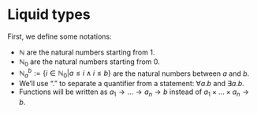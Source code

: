 \setcounter{section}{2}

# Liquid types

First, we define some notations:

* $\mathbb{N}$ are the natural numbers starting from $1$.
* $\mathbb{N}_0$ are the natural numbers starting from $0$.
* $\mathbb{N}_a^b:=\{i\in \mathbb{N}_0 | a \leq i \land i \leq b\}$ are the natural numbers between $a$ and $b$.
* We'll use "$.$" to separate a quantifier from a statement: $\forall a . b$ and $\exists a . b$.
* Functions will be written as $a_1 \to \dots \to a_n \to b$ instead of $a_1 \times \dots \times a_n \to b$.